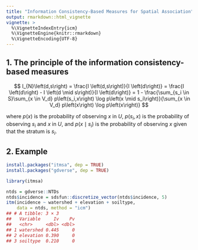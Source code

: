 ```yaml
---
title: "Information Consistency-Based Measures for Spatial Association"
output: rmarkdown::html_vignette
vignette: >
  %\VignetteIndexEntry{icm}
  %\VignetteEngine{knitr::rmarkdown}
  %\VignetteEncoding{UTF-8}
---
```




## 1. The principle of the information consistency-based measures

$$
I_{N}\left(d,s\right) = \frac{I \left(d,s\right)}{I \left(d\right)} =
\frac{I \left(d\right) - I \left(d \mid s\right)}{I \left(d\right)} =
1 - \frac{\sum_{s_i \in S}\sum_{x \in V_d} p\left(s_i,x\right) \log p\left(x \mid s_i\right)}{\sum_{x \in V_d} p\left(x\right) \log p\left(x\right)}
$$

where $p\left(x\right)$ is the probability of observing $x$ in $U$, $p\left(s_i,x\right)$ is the probability of observing $s_i$ and $x$ in $U$, and $p\left(x \mid s_i\right)$ is the probability of observing $x$ given that the stratum is $s_i$.

## 2. Example

```r
install.packages("itmsa", dep = TRUE)
install.packages("gdverse", dep = TRUE)
```


``` r
library(itmsa)
```


``` r
ntds = gdverse::NTDs
ntds$incidence = sdsfun::discretize_vector(ntds$incidence, 5)
itm(incidence ~ watershed + elevation + soiltype,
    data = ntds, method = "icm")
## # A tibble: 3 × 3
##   Variable     Iv    Pv
##   <chr>     <dbl> <dbl>
## 1 watershed 0.445     0
## 2 elevation 0.390     0
## 3 soiltype  0.210     0
```
